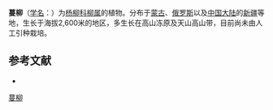 {{Speciesbox
| name = 蔓柳
| status = 
| status_system = 
| image =
| genus = Salix
| species = turczaninowii
| authority = Laksch.
}}

'''蔓柳'''（[[学名|学名]]：{{lang|la|''Salix turczaninowii''}}）为[[杨柳科|杨柳科]][[柳属|柳属]]的植物。分布于[[蒙古|蒙古]]、[[俄罗斯|俄罗斯]]以及[[中国大陆|中国大陆]]的[[新疆|新疆]]等地，生长于海拔2,600米的地区，多生长在高山冻原及天山高山带，目前尚未由人工引种栽培。

== 参考文献 ==
<div class="references-small">
* {{cite web| url =http://www.bioinfo.cn/db05/KmzwSpecies.php?action=view&id=20578| title =蔓柳| work =《中国高等植物数据库全库》| publisher =中国科学院微生物研究所| author =昆明植物研究所| accessdate =2009-02-25| deadurl =yes| archiveurl =https://web.archive.org/web/20160305045010/http://www.bioinfo.cn/db05/KmzwSpecies.php?action=view&id=20578| archivedate =2016-03-05}}
</div>
{{Taxonbar|from=Q4195466}}

[[Category:柳属|蔓柳]]


{{植物小作品}}